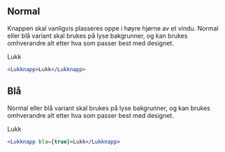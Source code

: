 
## Normal

Knappen skal vanligvis plasseres oppe i høyre hjørne av et vindu. Normal eller blå variant skal brukes på lyse bakgrunner, og kan brukes omhverandre alt etter hva som passer best med designet.

<Example>
    <Lukknapp>Lukk</Lukknapp>
</Example>

```jsx
<Lukknapp>Lukk</Lukknapp>
```

## Blå

Normal eller blå variant skal brukes på lyse bakgrunner, og kan brukes omhverandre alt etter hva som passer best med designet.

<Example>
    <Lukknapp bla={true}>Lukk</Lukknapp>
</Example>

```jsx
<Lukknapp bla={true}>Lukk</Lukknapp>
```